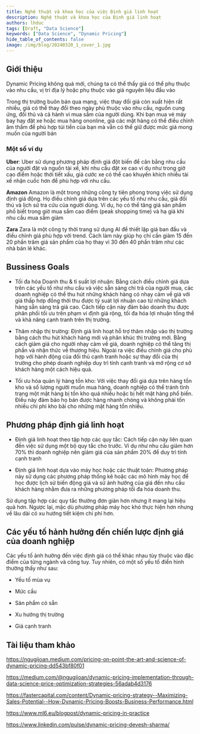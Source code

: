 ---
title: Nghệ thuật và khoa học của việc Định giá linh hoạt
description: Nghệ thuật và khoa học của Định giá linh hoạt
authors: lhduc
tags: [Draft, "Data Science"]
keywords: ["Data Science", "Dynamic Pricing"]
hide_table_of_contents: false
image: /img/blog/20240320_1_cover_1.jpg
---

## Giới thiệu

Dynamic Pricing không quá mới, chúng ta có thể thấy giá có thể phụ thuộc vào nhu cầu, vị trí địa lý hoặc phụ thuộc vào giá nguyên liệu đầu vào

Trong thị trường buôn bán qua mạng, việc thay đổi giá còn xuất hiện rất nhiều, giá có thể thay đổi theo ngày phù thuộc vào nhu cầu, nguồn cung ứng, 
đối thủ và cả hành vi mua sắm của người dùng. Khi bạn mua vé máy bay hay đặt xe hoặc mua hàng ononline, giá các mặt hàng có thể điều chỉnh âm thầm
để phù hợp túi tiền của bạn mà vẫn có thể giữ được mức giá mong muốn của người bán

###  Một số ví dụ

**Uber**: Uber sử dụng phương pháp định giá đột biến để cân bằng nhu cầu của người đặt và nguồn tài xế, khi nhu cầu đặt xe cao ví dụ như trong giờ cao điểm
hoặc thời tiết xấu, giá cước xe có thể cao khuyến khích nhiều tài xế nhận cuốc hơn để phù hợp với nhu cầu. 

**Amazon** Amazon là một trong những công ty tiên phong trong việc sử dụng định giá động. Họ điều chỉnh giá dựa trên các yếu tố như nhu cầu, giá đối thú và lịch
sử tra cứu của người dùng. Ví dụ, họ có thể tăng giá sản phẩm phố biết trong giờ mua sắm cao điểm (peak shopping time) và hạ giá khi nhu cầu mua sắm giảm

**Zara** Zara là một công ty thời trang sử dụng AI để thiết lập giá ban đầu và điều chỉnh giá phù hợp với trend. Cách làm này giúp họ chỉ cần giảm 15 đến 20 phần
trăm giá sản phẩm của họ thay vì 30 đến 40 phần trăm như các nhà bán lẻ khác.


## Bussiness Goals 

- Tối đa hóa Doanh thu & tỉ suất lợi nhuận: Bằng cách điều chỉnh giá dựa trên các yếu tố như nhu cầu và việc sẵn sàng chi trả của người mua, các doanh nghiệp có 
thể thu hút những khách hàng có nhạy cảm về giá với giá thấp hơp đồng thời thu được tỷ suát lợi nhuận cao từ những khách hàng sẵn sàng trả giá cao. Cách tiếp cận 
này đảm bảo doanh thu được phân phối tối ưu trên phạm vi định giá rộng, tối đa hóa lợi nhuận tổng thể và khả năng cạnh tranh trên thị trường.

- Thâm nhập thị trường: Định giá linh hoạt hỗ trợ thâm nhập vào thị trường bằng cách thu hút khách hàng mới và phân khúc thị trường mới. Bằng cách giảm giá cho người
nhạy cảm về giá, doanh nghiệp có thể tăng thị phần và nhận thức về thương hiệu. Ngoài ra việc điều chỉnh giá cho phù hợp với hành động của đối thủ cạnh tranh hoặc sự
thay đổi của thị trường cho phép doanh nghiệp duy trì tính cạnh tranh và mở rộng cơ sở khách hàng một cách hiệu quả. 

- Tối ưu hóa quản lý hàng tồn kho: Với việc thay đổi giá dựa trên hàng tồn kho và số lượng người muốn mua hàng, doanh nghiệp có thể tránh tình trạng một mặt hàng bị
tồn kho quá nhiều hoặc bị hết mặt hàng phổ biến. Điều này đảm bảo họ bán được hàng nhanh chóng và không phải tốn nhiều chi phi kho bãi cho những mặt hàng tồn nhiều.

## Phương pháp định giá linh hoạt

- Định giá linh hoạt theo tập hợp các quy tắc: Cách tiếp cận này liên quan đến việc sử dụng một bộ quy tắc cho trước. Ví dụ như nhu cầu giảm hơn 70% thì doanh nghiệp nên
giảm giá của sản phẩm 20% để duy trì tính cạnh tranh

- Định giá linh hoạt dựa vào máy học hoặc các thuật toán: Phương pháp này sử dụng các phương pháp thống kê hoặc các mô hình máy học để học được lịch sử biến động giá 
và sử ảnh hưởng của giá đến nhu cầu khách hàng nhằm đưa ra những phương pháp tối đa hóa doanh thu. 

Sử dụng tập hợp các quy tắc thường đơn giản hơn nhưng ít mang lại hiệu quả hơn. Ngược lại, mặc dù phương pháp máy học khó thực hiện hơn nhưng về lâu dài có xu hướng tiết
kiệm chi phí hơn.

## Các yếu tố hảnh hưởng đến chiến lược định giá của doanh nghiệp

Các yếu tố ảnh hưởng đến việc định giá có thể khác nhau tùy thuộc vào đặc điểm của từng ngành và công tuy. Tuy nhiên, có một số yếu tố điển hình thường thấy như sau:

- Yếu tố mùa vụ

- Mức cầu

- Sản phẩm có sẵn

- Xu hướng thị trường

- Giá cạnh tranh

## Tài liệu tham khảo

https://ngugijoan.medium.com/pricing-on-point-the-art-and-science-of-dynamic-pricing-dd543bf80f01

https://medium.com/@ngugijoan/dynamic-pricing-implementation-through-data-science-price-optimization-strategies-56adab4d3176

https://fastercapital.com/content/Dynamic-pricing-strategy--Maximizing-Sales-Potential--How-Dynamic-Pricing-Boosts-Business-Performance.html

https://www.ml6.eu/blogpost/dynamic-pricing-in-practice

https://www.linkedin.com/pulse/dynamic-pricing-devesh-sharma/
